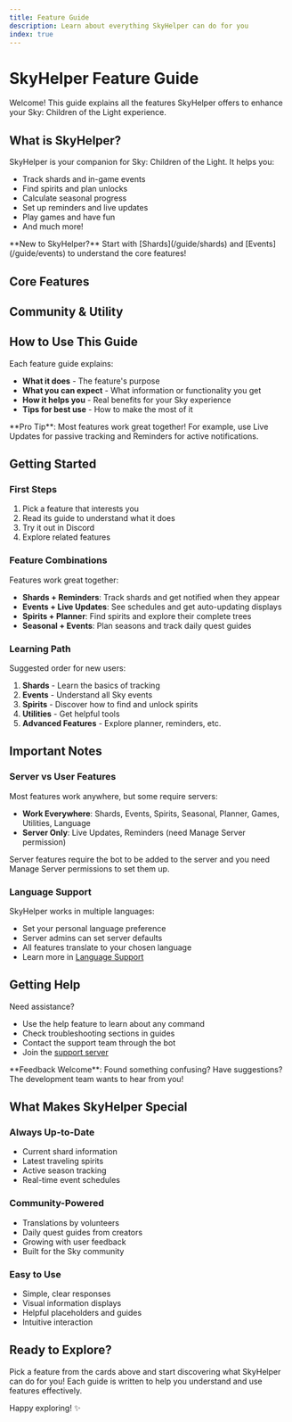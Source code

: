 ```yaml
---
title: Feature Guide
description: Learn about everything SkyHelper can do for you
index: true
---
```



# SkyHelper Feature Guide

Welcome! This guide explains all the features SkyHelper offers to enhance your Sky: Children of the Light experience.

## What is SkyHelper?

SkyHelper is your companion for Sky: Children of the Light. It helps you:

- Track shards and in-game events
- Find spirits and plan unlocks
- Calculate seasonal progress
- Set up reminders and live updates
- Play games and have fun
- And much more!

<Callout type="info">
  **New to SkyHelper?** Start with [Shards](/guide/shards) and [Events](/guide/events) to understand the core features!
</Callout>

## Core Features

<Cards>
  <Card 
    title="Shards Tracking" 
    description="Know when and where shards appear with real-time info and calendars"
    href="/guide/shards"
  />
  <Card 
    title="In-Game Events" 
    description="Stay updated on geysers, grandma, daily quests, and more"
    href="/guide/events"
  />
  <Card 
    title="Spirit Information" 
    description="Find spirits, view their trees, and plan your unlocks"
    href="/guide/spirits"
  />
  <Card 
    title="Seasonal Content" 
    description="Calculate your season completion and access season guides"
    href="/guide/seasonal"
  />
  <Card 
    title="Sky Game Planner" 
    description="Explore all Sky content in one interactive place"
    href="/guide/planner"
  />
</Cards>

## Community & Utility

<Cards>
  <Card 
    title="Reminders" 
    description="Get notified before events happen so you never miss out"
    href="/guide/reminders"
  />
  <Card 
    title="Live Updates" 
    description="Auto-updating messages keeping your server always informed"
    href="/guide/live-updates"
  />
  <Card 
    title="Games & Fun" 
    description="Play Sky-themed games and have fun with your community"
    href="/guide/games"
  />
  <Card 
    title="Utilities" 
    description="Helpful tools like timestamps, help, and bot info"
    href="/guide/utilities"
  />
  <Card 
    title="Language Support" 
    description="Use SkyHelper in your preferred language"
    href="/guide/language"
  />
</Cards>

## How to Use This Guide

Each feature guide explains:

- **What it does** - The feature's purpose
- **What you can expect** - What information or functionality you get
- **How it helps you** - Real benefits for your Sky experience
- **Tips for best use** - How to make the most of it

<Callout type="tip">
  **Pro Tip**: Most features work great together! For example, use Live Updates for passive tracking and Reminders for active notifications.
</Callout>

## Getting Started

### First Steps

1. Pick a feature that interests you
2. Read its guide to understand what it does
3. Try it out in Discord
4. Explore related features

### Feature Combinations

Features work great together:

- **Shards + Reminders**: Track shards and get notified when they appear
- **Events + Live Updates**: See schedules and get auto-updating displays
- **Spirits + Planner**: Find spirits and explore their complete trees
- **Seasonal + Events**: Plan seasons and track daily quest guides

### Learning Path

Suggested order for new users:

1. **Shards** - Learn the basics of tracking
2. **Events** - Understand all Sky events
3. **Spirits** - Discover how to find and unlock spirits
4. **Utilities** - Get helpful tools
5. **Advanced Features** - Explore planner, reminders, etc.

## Important Notes

### Server vs User Features

Most features work anywhere, but some require servers:

- **Work Everywhere**: Shards, Events, Spirits, Seasonal, Planner, Games, Utilities, Language
- **Server Only**: Live Updates, Reminders (need Manage Server permission)

<Callout type="warning">
  Server features require the bot to be added to the server and you need Manage Server permissions to set them up.
</Callout>

### Language Support

SkyHelper works in multiple languages:

- Set your personal language preference
- Server admins can set server defaults
- All features translate to your chosen language
- Learn more in [Language Support](/guide/language)

## Getting Help

Need assistance?

- Use the help feature to learn about any command
- Check troubleshooting sections in guides
- Contact the support team through the bot
- Join the [support server](https://discord.gg/skyhelper)

<Callout type="info">
  **Feedback Welcome**: Found something confusing? Have suggestions? The development team wants to hear from you!
</Callout>

## What Makes SkyHelper Special

### Always Up-to-Date

- Current shard information
- Latest traveling spirits
- Active season tracking
- Real-time event schedules

### Community-Powered

- Translations by volunteers
- Daily quest guides from creators
- Growing with user feedback
- Built for the Sky community

### Easy to Use

- Simple, clear responses
- Visual information displays
- Helpful placeholders and guides
- Intuitive interaction

## Ready to Explore?

Pick a feature from the cards above and start discovering what SkyHelper can do for you! Each guide is written to help you understand and use features effectively.

Happy exploring! ✨
